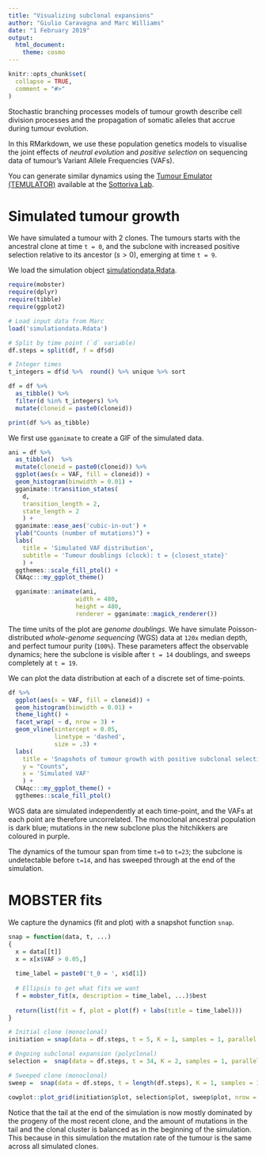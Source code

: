 ```yaml
---
title: "Visualizing subclonal expansions"
author: "Giulio Caravagna and Marc Williams"
date: "1 February 2019"
output:
  html_document:
    theme: cosmo
---
```



```r
knitr::opts_chunk$set(
  collapse = TRUE,
  comment = "#>"
)
```


Stochastic branching processes models of tumour growth describe cell division processes and the propagation of somatic alleles that accrue during tumour evolution. 

In this RMarkdown, we use these population genetics models to visualise the joint effects of _neutral evolution_ and _positive selection_ on sequencing data of tumour's Variant Allele Frequencies (VAFs).

You can generate similar dynamics using the [Tumour Emulator (TEMULATOR)](https://t-heide.github.io/TEMULATOR) available at the [Sottoriva Lab](http://www.sottorivalab.org/). 

# Simulated tumour growth

We have simulated a tumour with 2 clones. The tumours starts with the ancestral clone at time `t = 0`, and the subclone with increased positive selection relative to its ancestor ($s>0$), emerging at time `t = 9`. 

We load the simulation object [simulationdata.Rdata](./simulationdata.Rdata).

```r
require(mobster)
require(dplyr)
require(tibble)
require(ggplot2)

# Load input data from Marc
load('simulationdata.Rdata')

# Split by time point (`d` variable)
df.steps = split(df, f = df$d)

# Integer times
t_integers = df$d %>%  round() %>% unique %>% sort 

df = df %>% 
  as_tibble() %>%
  filter(d %in% t_integers) %>%
  mutate(cloneid = paste0(cloneid)) 

print(df %>% as_tibble)
```

We first use `gganimate` to create a GIF of the simulated data.

```r
ani = df %>%
  as_tibble()  %>%
  mutate(cloneid = paste0(cloneid)) %>%
  ggplot(aes(x = VAF, fill = cloneid)) +
  geom_histogram(binwidth = 0.01) +
  gganimate::transition_states(
    d,
    transition_length = 2,
    state_length = 2
    ) +
  gganimate::ease_aes('cubic-in-out') +
  ylab("Counts (number of mutations)") +
  labs(
    title = 'Simulated VAF distribution',
    subtitle = 'Tumour doublings (clock): t = {closest_state}'
    ) +
  ggthemes::scale_fill_ptol() +
  CNAqc:::my_ggplot_theme() 

  gganimate::animate(ani,
                   width = 480,
                   height = 480,
                   renderer = gganimate::magick_renderer())
```


The time units of the plot are _genome doublings_. We have simulate Poisson-distributed  *whole-genome sequencing* (WGS)  data at `120x` median depth, and perfect tumour purity (`100%`). These parameters affect the observable dynamics; here the subclone is visible after `t = 14` doublings, and sweeps completely at `t = 19`.

We can plot the data distribution at each of a discrete set of time-points.

```r
df %>%
  ggplot(aes(x = VAF, fill = cloneid)) +
  geom_histogram(binwidth = 0.01) +
  theme_light() +
  facet_wrap( ~ d, nrow = 3) +
  geom_vline(xintercept = 0.05,
             linetype = 'dashed',
             size = .3) +
  labs(
    title = 'Snapshots of tumour growth with positive subclonal selection dynamics', 
    y = "Counts", 
    x = 'Simulated VAF'
    ) +
  CNAqc:::my_ggplot_theme() +
  ggthemes::scale_fill_ptol()
```
WGS data are simulated independently at each time-point, and the VAFs at each point are therefore uncorrelated. The monoclonal ancestral population is dark blue; mutations in the new subclone plus the hitchikkers are coloured in purple. 

The dynamics of the tumour span from time `t=0` to `t=23`; the subclone is undetectable before `t=14`, and  has sweeped through at the end of the simulation.

# MOBSTER fits

We capture the dynamics (fit and plot) with a snapshot function `snap`. 
```r
snap = function(data, t, ...)
{
  x = data[[t]]
  x = x[x$VAF > 0.05,]
  
  time_label = paste0('t_0 = ', x$d[1])
  
  # Ellipsis to get what fits we want
  f = mobster_fit(x, description = time_label, ...)$best
  
  return(list(fit = f, plot = plot(f) + labs(title = time_label)))
}

# Initial clone (monoclonal)
initiation = snap(data = df.steps, t = 5, K = 1, samples = 1, parallel = FALSE)

# Ongoing subclonal expansion (polyclonal)
selection =  snap(data = df.steps, t = 34, K = 2, samples = 1, parallel = FALSE) 

# Sweeped clone (monoclonal)
sweep =  snap(data = df.steps, t = length(df.steps), K = 1, samples = 1, parallel = FALSE) 

cowplot::plot_grid(initiation$plot, selection$plot, sweep$plot, nrow = 1)
```

Notice that the tail at the end of the simulation is now mostly dominated by the progeny of the most recent clone, and the amount of mutations in the tail and the clonal cluster is balanced as in the beginning of the simulation. This because in this simulation the mutation rate of the tumour is the same across all simulated clones. 
